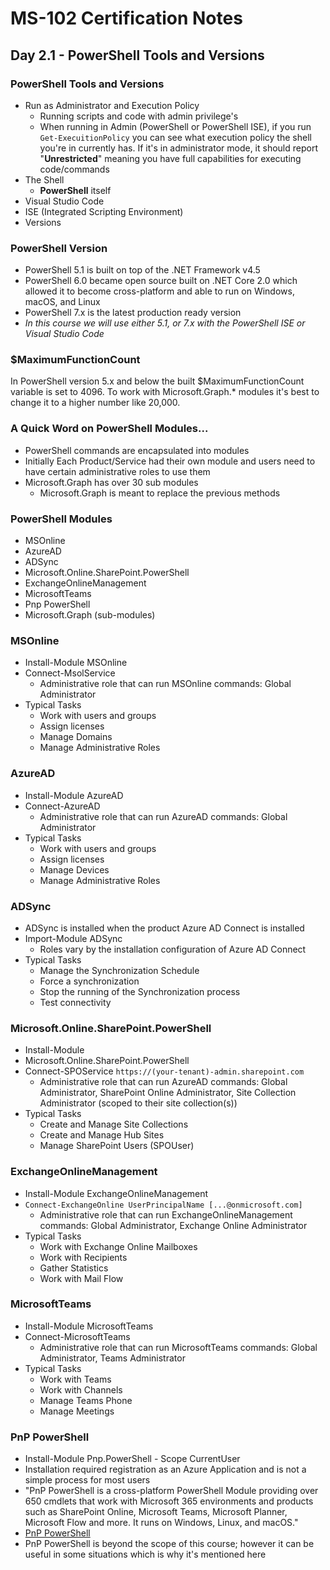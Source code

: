 # MS-102 Certification Notes
## Day 2.1 - PowerShell Tools and Versions

### PowerShell Tools and Versions
* Run as Administrator and Execution Policy
	* Running scripts and code with admin privilege's
	* When running in Admin (PowerShell or PowerShell ISE), if you run `Get-ExecuitionPolicy` you can see what execution policy the shell you're in currently has. If it's in administrator mode, it should report "**Unrestricted**" meaning you have full capabilities for executing code/commands
* The Shell
	* **PowerShell** itself
* Visual Studio Code
* ISE (Integrated Scripting Environment)
* Versions

### PowerShell Version
* PowerShell 5.1 is built on top of the .NET Framework v4.5
* PowerShell 6.0 became open source built on .NET Core 2.0 which allowed it to become cross-platform and able to run on Windows, macOS, and Linux
* PowerShell 7.x is the latest production ready version
* *In this course we will use either 5.1, or 7.x with the PowerShell ISE or Visual Studio Code*

### $MaximumFunctionCount
In PowerShell version 5.x and below the built $MaximumFunctionCount variable is set to 4096. To work with Microsoft.Graph.* modules it's best to change it to a higher number like 20,000.

### A Quick Word on PowerShell Modules...
* PowerShell commands are encapsulated into modules
* Initially Each Product/Service had their own module and users need to have certain administrative roles to use them
* Microsoft.Graph has over 30 sub modules
	* Microsoft.Graph is meant to replace the previous methods

### PowerShell Modules
* MSOnline
* AzureAD
* ADSync
* Microsoft.Online.SharePoint.PowerShell
* ExchangeOnlineManagement
* MicrosoftTeams
* Pnp PowerShell
* Microsoft.Graph (sub-modules)

### MSOnline
* Install-Module MSOnline
* Connect-MsolService
	* Administrative role that can run MSOnline commands: Global Administrator
* Typical Tasks
	* Work with users and groups
	* Assign licenses
	* Manage Domains
	* Manage Administrative Roles

### AzureAD
* Install-Module AzureAD
* Connect-AzureAD
	* Administrative role that can run AzureAD commands: Global Administrator
* Typical Tasks
	* Work with users and groups
	* Assign licenses
	* Manage Devices
	* Manage Administrative Roles

### ADSync
* ADSync is installed when the product Azure AD Connect is installed
* Import-Module ADSync
	* Roles vary by the installation configuration of Azure AD Connect
* Typical Tasks
	* Manage the Synchronization Schedule
	* Force a synchronization
	* Stop the running of the Synchronization process
	* Test connectivity

### Microsoft.Online.SharePoint.PowerShell
* Install-Module
* Microsoft.Online.SharePoint.PowerShell
* Connect-SPOService `https://(your-tenant)-admin.sharepoint.com`
	* Administrative role that can run AzureAD commands: Global Administrator, SharePoint Online Administrator, Site Collection Administrator (scoped to their site collection(s))
* Typical Tasks
	* Create and Manage Site Collections
	* Create and Manage Hub Sites
	* Manage SharePoint Users (SPOUser)

### ExchangeOnlineManagement
* Install-Module ExchangeOnlineManagement
* `Connect-ExchangeOnline UserPrincipalName [...@onmicrosoft.com]`
	* Administrative role that can run ExchangeOnlineManagement commands: Global Administrator, Exchange Online Administrator
* Typical Tasks
	* Work with Exchange Online Mailboxes
	* Work with Recipients
	* Gather Statistics
	* Work with Mail Flow

### MicrosoftTeams
* Install-Module MicrosoftTeams
* Connect-MicrosoftTeams
	* Administrative role that can run MicrosoftTeams commands: Global Administrator, Teams Administrator
* Typical Tasks
	* Work with Teams
	* Work with Channels
	* Manage Teams Phone
	* Manage Meetings

### PnP PowerShell
* Install-Module Pnp.PowerShell - Scope CurrentUser
* Installation required registration as an Azure Application and is not a simple process for most users
* "PnP PowerShell is a cross-platform PowerShell Module providing over 650 cmdlets that work with Microsoft 365 environments and products such as SharePoint Online, Microsoft Teams, Microsoft Planner, Microsoft Flow and more. It runs on Windows, Linux, and macOS."
* [PnP PowerShell](https://learn.microsoft.com/en-us/powershell/sharepoint/sharepoint-pnp/sharepoint-pnp-cmdlets)
* PnP PowerShell is beyond the scope of this course; however it can be useful in some situations which is why it's mentioned here